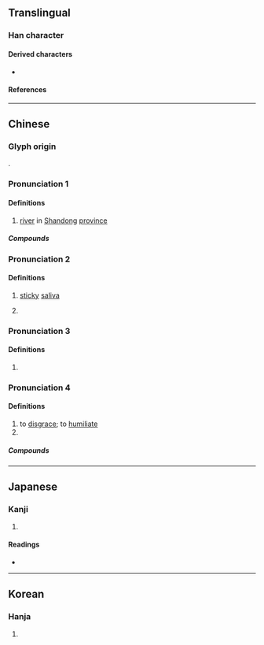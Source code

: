 {{also|渂}}
{{character info}}
==Translingual==

===Han character===
{{Han char|rn=85|rad=水|as=04|sn=7|four=30140|canj=EYK|ids=⿰氵文}}

====Derived characters====
* {{l|mul|[[𪣢]], [[𭹓]], [[𦯻]], [[𫕦]]}}

====References====
{{Han ref|kx=0608.080|dkj=17168|dj=1001.120|hdz=31572.010|uh=6C76}}

----

==Chinese==
{{zh-forms|alt=渂-ancient form}}

===Glyph origin===
{{Han etym}}
{{Han compound|水|文|t1=water|c1=s|c2=p|ls=psc}}.

===Pronunciation 1===
{{zh-pron
|m=wèn
|c=man6
|mn=būn
|mc=3
|oc=n,3
|ma=
|cat=pn
}}

====Definitions====
{{zh-hanzi}}

# {{zh-div|水}} [[river]] in [[Shandong]] [[province]] <!-- 《漢語大字典》 -->

=====Compounds=====
{{zh-der|汶水|汶萊|汶川}}

===Pronunciation 2===
{{zh-pron
|m=wén
|c=
|mc=2
|oc=n,2
|ma=
|cat=
}}

====Definitions====
{{zh-hanzi}}

# {{zh-hg}} [[sticky]] [[saliva]] <!-- 《廣韻·文韻》： 汶，黏唾。 -->
# {{surname|zh}} <!-- 《萬姓統譜·文韻》 -->

===Pronunciation 3===
{{zh-pron
|m=mín
|c=man4
|mc=1
|oc=n,1
|ma=
|cat=
}}

====Definitions====
{{zh-hanzi}}

# {{zh-alt-form|岷}}

===Pronunciation 4===
{{zh-pron
|m=mén
|c=
|mc=
|oc=y,n
|ma=
|cat=
}}

====Definitions====
{{zh-hanzi}}

# to [[disgrace]]; to [[humiliate]] {{zh-also|汶濛}}
# {{zh-alt-form|惽/惛|[[depressed]], [[worried]]}}

=====Compounds=====
{{zh-der|汶濛}}

----

==Japanese==

===Kanji===
{{ja-kanji|grade=|rs=水04}}

# {{rfdef|ja|sort=水04}}

====Readings====
* {{ja-readings|on=[[ぶん]] (bun), [[もん]] (mon)|kun=}}

----

==Korean==

===Hanja===
{{ko-hanja|hangeul=문|eumhun=|rv=mun|mr=mun|y=mun}}

# {{rfdef|ko|sort=水04}}